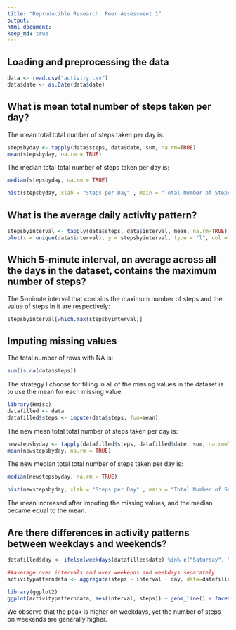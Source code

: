 ---
title: "Reproducible Research: Peer Assessment 1"
output: 
html_document:
keep_md: true
---


## Loading and preprocessing the data

```{r}
data <- read.csv("activity.csv")
data$date <- as.Date(data$date)
```


## What is mean total number of steps taken per day?

The mean total total number of steps taken per day is:
``` {r}
stepsbyday <- tapply(data$steps, data$date, sum, na.rm=TRUE)
mean(stepsbyday, na.rm = TRUE)
```

The median total total number of steps taken per day is:
``` {r}
median(stepsbyday, na.rm = TRUE)
``` 

```{r}
hist(stepsbyday, xlab = "Steps per Day" , main = "Total Number of Steps Taken Each Day", col = "wheat3")
```


## What is the average daily activity pattern?

``` {r}
stepsbyinterval <- tapply(data$steps, data$interval, mean, na.rm=TRUE)
plot(x = unique(data$interval), y = stepsbyinterval, type = "l", col = "wheat3")
```

## Which 5-minute interval, on average across all the days in the dataset, contains the maximum number of steps?

The 5-minute interval that contains the maximum number of steps and the value of steps in it are respectively: 
```{r}
stepsbyinterval[which.max(stepsbyinterval)]
```


## Imputing missing values

The total number of rows with NA is: 

```{r}
sum(is.na(data$steps))
```

The strategy I choose for filling in all of the missing values in the dataset is to use the mean for each missing value.

```{r}
library(Hmisc)
datafilled <- data
datafilled$steps <- impute(data$steps, fun=mean)
```

The new mean total total number of steps taken per day is:
``` {r}
newstepsbyday <- tapply(datafilled$steps, datafilled$date, sum, na.rm=TRUE)
mean(newstepsbyday, na.rm = TRUE)
```

The new median total total number of steps taken per day is:
``` {r}
median(newstepsbyday, na.rm = TRUE)
``` 

```{r}
hist(newstepsbyday, xlab = "Steps per Day" , main = "Total Number of Steps Taken Each Day (after imputing)", col = "wheat3")
```

The mean increased after imputing the missing values, and the median became equal to the mean.

## Are there differences in activity patterns between weekdays and weekends?

``` {r}
datafilled$day <- ifelse(weekdays(datafilled$date) %in% c("Saturday", "Sunday"), "weekend", "weekday")

##average over intervals and over weekends and weekdays separately 
activitypatterndata <- aggregate(steps ~ interval + day, data=datafilled, mean)

library(ggplot2)
ggplot(activitypatterndata, aes(interval, steps)) + geom_line() + facet_grid(day ~ .) + xlab("5-minute intervals") + ylab("Average Number of Steps") + ggtitle("Activity Patterns on Weekdays and Weekends")

```

We observe that the peak is higher on weekdays, yet the number of steps on weekends are generally higher. 